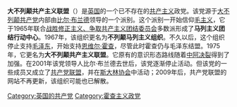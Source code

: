 {{Infobox political party
|country = 英国
|party_name = 大不列颠共产主义联盟
|native_name = Communist League of Great Britain
|成立=1965年
|解散=2000年代
|leader=[[比尔·布兰德|比尔·布兰德]]
|ideology = [[共产主义|共产主义]]<br>[[马克思列宁主义|马克思列宁主义]]<br/>[[反修正主义|反修正主义]]<br>[[斯大林主义|斯大林主义]]<br/>[[霍查主义|霍查主义]]
|position = [[极左翼|极左翼]]
|international = 
|colorcode = red
|website = {{url|http://www.oneparty.co.uk/compass/}}
}}
'''大不列颠共产主义联盟'''（{{lang-en|Communist League of Great Britain}}）是[[英国|英国]]的一个已不存在的[[共产主义|共产主义]]政党。该党源于[[大不列颠共产党|大不列颠共产党]]内部由[[比尔·布兰德|比尔·布兰德]]领导的一个派别。这个派别一开始信仰[[毛主义|毛主义]]，它于1965年联合[[战胜修正主义、争取共产主义团结委员会|战胜修正主义、争取共产主义团结委员会]]多数派形成了'''马列主义团结行动中心'''。1967年，该组织更名为'''不列颠马列主义组织'''。不久以后，这个组织停止支持[[毛泽东|毛泽东]]，开始支持[[恩维尔·霍查|恩维尔·霍查]]，尽管此时霍查仍与毛泽东结盟。1975年，它更名为'''大不列颠共产主义联盟'''。它原有的意识形态路线随着[[中阿决裂|中阿决裂]]得到了加强。在2001年该党领导人比尔·布兰德去世后，该党逐渐停止活动。但该党的一些成员又成立了[[共产党联盟|共产党联盟]]，并在[[斯大林协会|斯大林协会]]中活动；2009年后，共产党联盟的网站不再更新，该组织可能也已解散。

[[Category:英国的共产党|Category:英国的共产党]]
[[Category:霍查主义政党|Category:霍查主义政党]]